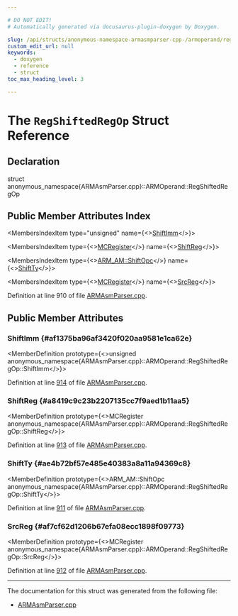 ```yaml
---

# DO NOT EDIT!
# Automatically generated via docusaurus-plugin-doxygen by Doxygen.

slug: /api/structs/anonymous-namespace-armasmparser-cpp-/armoperand/regshiftedregop
custom_edit_url: null
keywords:
  - doxygen
  - reference
  - struct
toc_max_heading_level: 3

---
```





# The `RegShiftedRegOp` Struct Reference

<DoxygenPage pluginConfig={pluginConfig}>



## Declaration

<CodeBlock>struct anonymous_namespace{ARMAsmParser.cpp}::ARMOperand::RegShiftedRegOp</CodeBlock>

## Public Member Attributes Index

<MembersIndex>

<MembersIndexItem
  type="unsigned"
  name={<><a href="#af1375ba96af3420f020aa9581e1ca62e">ShiftImm</a></>}>
</MembersIndexItem>

<MembersIndexItem
  type={<><a href="/docs/api/classes/llvm/mcregister">MCRegister</a></>}
  name={<><a href="#a8419c9c23b2207135cc7f9aed1b11aa5">ShiftReg</a></>}>
</MembersIndexItem>

<MembersIndexItem
  type={<><a href="/docs/api/namespaces/llvm/arm-am/#a76f5f9f36bbd9f03c844c5b565f239ef">ARM&#95;AM::ShiftOpc</a></>}
  name={<><a href="#ae4b72bf57e485e40383a8a11a94369c8">ShiftTy</a></>}>
</MembersIndexItem>

<MembersIndexItem
  type={<><a href="/docs/api/classes/llvm/mcregister">MCRegister</a></>}
  name={<><a href="#af7cf62d1206b67efa08ecc1898f09773">SrcReg</a></>}>
</MembersIndexItem>

</MembersIndex>


Definition at line 910 of file <a href="/docs/api/files/lib/lib/target/lib/target/arm/lib/target/arm/asmparser/armasmparser-cpp">ARMAsmParser.cpp</a>.

<SectionDefinition>

## Public Member Attributes

### ShiftImm {#af1375ba96af3420f020aa9581e1ca62e}

<MemberDefinition
  prototype={<>unsigned anonymous&#95;namespace&#123;ARMAsmParser.cpp&#125;::ARMOperand::RegShiftedRegOp::ShiftImm</>}>

Definition at line <a href="/docs/api/files/lib/lib/target/lib/target/arm/lib/target/arm/asmparser/armasmparser-cpp/#l00914">914</a> of file <a href="/docs/api/files/lib/lib/target/lib/target/arm/lib/target/arm/asmparser/armasmparser-cpp">ARMAsmParser.cpp</a>.
</MemberDefinition>

### ShiftReg {#a8419c9c23b2207135cc7f9aed1b11aa5}

<MemberDefinition
  prototype={<>MCRegister anonymous&#95;namespace&#123;ARMAsmParser.cpp&#125;::ARMOperand::RegShiftedRegOp::ShiftReg</>}>

Definition at line <a href="/docs/api/files/lib/lib/target/lib/target/arm/lib/target/arm/asmparser/armasmparser-cpp/#l00913">913</a> of file <a href="/docs/api/files/lib/lib/target/lib/target/arm/lib/target/arm/asmparser/armasmparser-cpp">ARMAsmParser.cpp</a>.
</MemberDefinition>

### ShiftTy {#ae4b72bf57e485e40383a8a11a94369c8}

<MemberDefinition
  prototype={<>ARM&#95;AM::ShiftOpc anonymous&#95;namespace&#123;ARMAsmParser.cpp&#125;::ARMOperand::RegShiftedRegOp::ShiftTy</>}>

Definition at line <a href="/docs/api/files/lib/lib/target/lib/target/arm/lib/target/arm/asmparser/armasmparser-cpp/#l00911">911</a> of file <a href="/docs/api/files/lib/lib/target/lib/target/arm/lib/target/arm/asmparser/armasmparser-cpp">ARMAsmParser.cpp</a>.
</MemberDefinition>

### SrcReg {#af7cf62d1206b67efa08ecc1898f09773}

<MemberDefinition
  prototype={<>MCRegister anonymous&#95;namespace&#123;ARMAsmParser.cpp&#125;::ARMOperand::RegShiftedRegOp::SrcReg</>}>

Definition at line <a href="/docs/api/files/lib/lib/target/lib/target/arm/lib/target/arm/asmparser/armasmparser-cpp/#l00912">912</a> of file <a href="/docs/api/files/lib/lib/target/lib/target/arm/lib/target/arm/asmparser/armasmparser-cpp">ARMAsmParser.cpp</a>.
</MemberDefinition>

</SectionDefinition>

<hr/>

The documentation for this struct was generated from the following file:

<ul>
<li><a href="/docs/api/files/lib/lib/target/lib/target/arm/lib/target/arm/asmparser/armasmparser-cpp">ARMAsmParser.cpp</a></li>
</ul>

</DoxygenPage>
